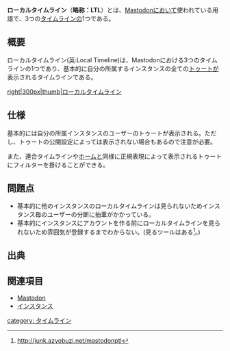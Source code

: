 '''ローカルタイムライン'''（'''略称：LTL'''）とは、[[Mastodon]]において使われている用語で、3つの[[タイムライン]]の1つである。

{{Infobox word
| Name          = <ruby>ローカルタイムライン</ruby>
| Hinshi        = 名詞
| Hatsu         = [[Mastodon]]
}}

== 概要 ==
<ruby>ローカルタイムライン</ruby>(英:Local Timeline)は、Mastodonにおける3つのタイムラインの1つであり、基本的に自分の所属するインスタンスの全ての[[トゥート]]が表示されるタイムラインである。

[[ファイル:スクリーンショット 2017-04-16 12.09.03.png|right|300px|thumb|ローカルタイムライン]]

== 仕様 ==
基本的には自分の所属インスタンスのユーザーのトゥートが表示される。ただし、トゥートの公開設定によっては表示されない場合もあるので注意が必要。

また、連合タイムラインや[[ホーム]]と同様に正規表現によって表示されるトゥートにフィルターを掛けることができる。

== 問題点 ==
* 基本的に他のインスタンスのローカルタイムラインは見られないためインスタンス毎のユーザーの分断に拍車がかかっている。
* 基本的にインスタンスにアカウントを作る前にローカルタイムラインを見られないため雰囲気が登録するまでわからない。(見るツールはある<ref>http://junk.azyobuzi.net/mastodonptl</ref>。)

== 出典 ==

<references/>

== 関連項目 ==
* [[Mastodon]]
* [[インスタンス]]

{{DEFAULTSORT:ろおかるたいむらいん}}
[[category: タイムライン]]